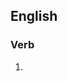 {{also|pythagorizing}}

==English==

===Verb===
{{head|en|verb form}}

# {{present participle of|Pythagorize|lang=en|nocat=1}}